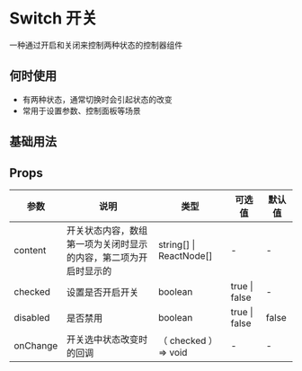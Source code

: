 # Switch 开关

一种通过开启和关闭来控制两种状态的控制器组件

## 何时使用

- 有两种状态，通常切换时会引起状态的改变
- 常用于设置参数、控制面板等场景

## 基础用法


<DemoBase />

## Props

| 参数     | 说明                                                             | 类型                    | 可选值        | 默认值 |
| -------- | ---------------------------------------------------------------- | ----------------------- | ------------- | ------ |
| content  | 开关状态内容，数组第一项为关闭时显示的内容，第二项为开启时显示的 | string[] \| ReactNode[] | -             | -      |
| checked  | 设置是否开启开关                                                 | boolean                 | true \| false | -      |
| disabled | 是否禁用                                                         | boolean                 | true \| false | false  |
| onChange | 开关选中状态改变时的回调                                         | （ checked ）=> void    | -             | -      |
